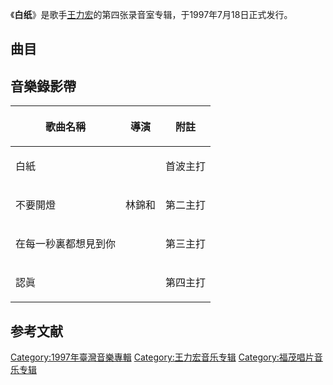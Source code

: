 {{NOT|白只}}
{{Infobox Album
| Name = 白纸
| Type = 專輯
| Artist = [[王力宏|王力宏]]
| Cover = 
| Recorded = 
| Released = 1997年7月18日
| Genre = [[华语流行音乐|华语流行音乐]]
| Label =[[福茂唱片|福茂唱片]]<ref>{{cite web|title=白纸|url=http://www.5music.com.tw/CDList-C.asp?cdno=425425715126|publisher=五大唱片|language=zh-tw|access-date=2012-06-22|archive-date=2019-08-28|archive-url=https://web.archive.org/web/20190828052009/http://www.5music.com.tw/CDList-C.asp?cdno=425425715126|dead-url=no}}</ref> 
| Number =
| Length = 
| Producer = 
| Reviews = 
| Last album = [[好想你|好想你]]<br/>(1996年)
| This album = '''白纸'''<br/> (1997年)
| Next album= [[好力宏|好力宏]]<br/>(1998年)
}}
《'''白纸'''》是歌手[[王力宏|王力宏]]的第四张录音室专辑，于1997年7月18日正式发行。

== 曲目 ==
{{tracklist
| total_length = 
| title_width = 

| lyrics_credits = yes
| lyrics_width = 
| music_credits = yes
| music_width = 
| arranger_credits = yes
| arranger_width = 
| longnote_column = yes

| title1 = 在每一秒里都想見到你
| music1 = 王力宏
| lyrics1 = 姚若龍/王力宏
| arranger1 = 
| longnote1 = 
| length1 = 

| title2 = 不要開燈
| music2 = 戴維雄
| lyrics2 = 余瑞華/黃國倫
| arranger2 = 
| longnote2 = 
| length2 = 

| title3 = 愛在思念蔓延時
| music3 = 黃國倫
| lyrics3 = 黃桂蘭
| arranger3 = 
| longnote3 = 
| length3 = 

| title4 = 認真
| music4 = 小羊
| lyrics4 = 李俊廣
| arranger4 = 
| longnote4 = 
| length4 = 

| title5 = 放逐思念
| music5 = 王力宏
| lyrics5 = 何慶遠
| arranger5 = 
| longnote5 = 
| length5 = 

| title6 = 白紙
| music6 = 徐禹/王繼康
| lyrics6 = 十方
| arranger6 = 
| longnote6 = 
| length6 = 

| title7 = 給我妳的手
| music7 = 黃國倫
| lyrics7 = 黃國倫
| arranger7 = 
| longnote7 = 
| length7 = 

| title8 = Dream Again
| music8 = 王力宏
| lyrics8 = 王力宏
| arranger8 =
| longnote8 = 
| length8 =

| title9 = 想家
| music9 = 王力宏
| lyrics9 = 陳樂融
| arranger9 = 
| longnote9 = 
| length9 = 

| title10 = 四月還會下雪
| music10 = 王力宏
| lyrics10 = 邱芷玲/王力宏
| arranger10 = 
| longnote10 = 
| length10 = 
}}

==音樂錄影帶==
{| class="wikitable"
!歌曲名稱
!導演
!附註
|-
| 白紙
|
|首波主打
|-
|不要開燈
|林錦和
|第二主打
|-
|在每一秒裏都想見到你
|
|第三主打
|-
|認眞
|
|第四主打
|}

==参考文献==
{{reflist}}

{{王力宏}}

[[Category:1997年臺灣音樂專輯|Category:1997年臺灣音樂專輯]]
[[Category:王力宏音乐专辑|Category:王力宏音乐专辑]]
[[Category:福茂唱片音乐专辑|Category:福茂唱片音乐专辑]]